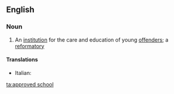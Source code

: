 ==English==

===Noun===
{{wikipedia|Approved School}}
{{en-noun|sg=[[approved]] [[school]]}}

# {{British}} An [[institution]] for the care and education of young [[offender]]s; a [[reformatory]]

====Translations====
{{trans-top|reformatory}}
* Italian: {{t-|it|riformatorio|m}}
{{trans-mid}}
{{trans-bottom}}

[[ta:approved school]]